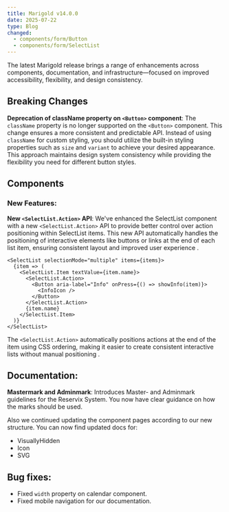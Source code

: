 ```yaml
---
title: Marigold v14.0.0
date: 2025-07-22
type: Blog
changed:
  - components/form/Button
  - components/form/SelectList
---
```


The latest Marigold release brings a range of enhancements across components, documentation, and infrastructure—focused on improved accessibility, flexibility, and design consistency.

## Breaking Changes

**Deprecation of className property on `<Button>` component**: The `className` property is no longer supported on the `<Button>` component. This change ensures a more consistent and predictable API. Instead of using `className` for custom styling, you should utilize the built-in styling properties such as `size` and `variant` to achieve your desired appearance. This approach maintains design system consistency while providing the flexibility you need for different button styles.

## Components

### New Features:

**New `<SelectList.Action>` API**: We've enhanced the SelectList component with a new `<SelectList.Action>` API to provide better control over action positioning within SelectList items. This new API automatically handles the positioning of interactive elements like buttons or links at the end of each list item, ensuring consistent layout and improved user experience .

```tsx
<SelectList selectionMode="multiple" items={items}>
  {item => (
    <SelectList.Item textValue={item.name}>
      <SelectList.Action>
        <Button aria-label="Info" onPress={() => showInfo(item)}>
          <InfoIcon />
        </Button>
      </SelectList.Action>
      {item.name}
    </SelectList.Item>
  )}
</SelectList>
```

The `<SelectList.Action>` automatically positions actions at the end of the item using CSS ordering, making it easier to create consistent interactive lists without manual positioning .

## Documentation:

**Mastermark and Adminmark**: Introduces Master- and Adminmark guidelines for the Reservix System. You now have clear guidance on how the marks should be used.

Also we continued updating the component pages according to our new structure. You can now find updated docs for: 
- VisuallyHidden
- Icon
- SVG

## Bug fixes:
- Fixed `width` property on calendar component.
- Fixed mobile navigation for our documentation.



